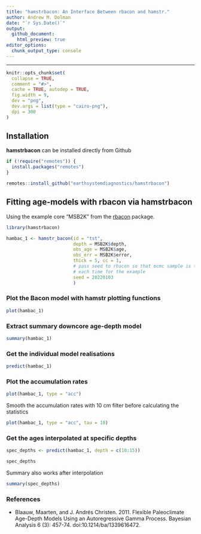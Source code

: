 ```yaml
---
title: "hamstrbacon: An Interface Between rbacon and hamstr."
author: Andrew M. Dolman
date: "`r Sys.Date()`"
output:
  github_document:
    html_preview: true
editor_options: 
  chunk_output_type: console
---
```


-------------------------------


```r
knitr::opts_chunk$set(
  collapse = TRUE,
  comment = "#>",
  cache = TRUE, autodep = TRUE,
  fig.width = 9,
  dev = "png",
  dev.args = list(type = "cairo-png"),
  dpi = 300
)
```


## Installation

**hamstrbacon** can be installed directly from Github

```r
if (!require("remotes")) {
  install.packages("remotes")
}

remotes::install_github("earthsystemdiagnostics/hamstrbacon")
```






## Fitting age-models with **rbacon** via **hamstrbacon**


Using the example core "MSB2K" from the [rbacon](https://cran.r-project.org/web/packages/rbacon/index.html) package.


```r
library(hamstrbacon)
```


```r
hambac_1 <- hamstr_bacon(id = "tst", 
                         depth = MSB2K$depth,
                         obs_age = MSB2K$age,
                         obs_err = MSB2K$error,
                         thick = 5, cc = 1, 
                         # pass seed to rbacon so that mcmc sample is the same
                         # each time for the example
                         seed = 20220103
                         )
```


### Plot the Bacon model with hamstr plotting functions

```r
plot(hambac_1)
```


### Extract summary downcore age-depth model

```r
summary(hambac_1)
```


### Get the individual model realisations

```r
predict(hambac_1)
```


### Plot the accumulation rates

```r
plot(hambac_1, type = "acc")
```

Smooth the accumulation rates with 10 cm filter before calculating the statistics 

```r
plot(hambac_1, type = "acc", tau = 10)
```

### Get the ages interpolated at specific depths


```r
spec_depths <- predict(hambac_1, depth = c(10:15))

spec_depths
```

Summary also works after interpolation

```r
summary(spec_depths)
```



### References

*  Blaauw, Maarten, and J. Andrés Christen. 2011. Flexible Paleoclimate Age-Depth Models Using an Autoregressive Gamma Process. Bayesian Analysis 6 (3): 457-74. doi:10.1214/ba/1339616472.










